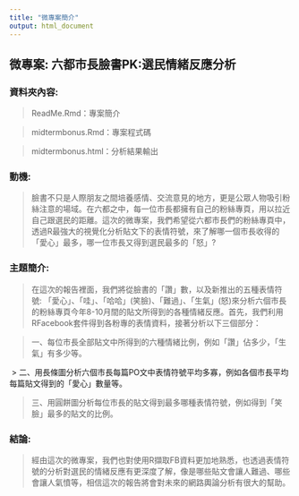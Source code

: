 ---
title: "微專案簡介"
output: html_document
---

## 微專案: 六都市長臉書PK:選民情緒反應分析

### 資料夾內容:
  > ReadMe.Rmd：專案簡介
  
  > midtermbonus.Rmd：專案程式碼
  
  > midtermbonus.html：分析結果輸出

### 動機: 
  > 臉書不只是人際朋友之間培養感情、交流意見的地方，更是公眾人物吸引粉絲注意的場域。在六都之中，每一位市長都擁有自己的粉絲專頁，用以拉近自己跟選民的距離。這次的微專案，我們希望從六都市長們的粉絲專頁中，透過R最強大的視覺化分析貼文下的表情符號，來了解哪一個市長收得的「愛心」最多，哪一位市長又得到選民最多的「怒」?
  
### 主題簡介:
  > 在這次的報告裡面，我們將從臉書的「讚」數，以及新推出的五種表情符號: 「愛心」、「哇」、「哈哈」(笑臉)、「難過」、「生氣」(怒)來分析六個市長的粉絲專頁今年8-10月間的貼文所得到的各種情緒反應。首先，我們利用RFacebook套件得到各粉專的表情資料，接著分析以下三個部分：
  
  > 一、每位市長全部貼文中所得到的六種情緒比例，例如「讚」佔多少，「生氣」有多少等。
  
  > 二、用長條圖分析六個市長每篇PO文中表情符號平均多寡，例如各個市長平均每篇貼文得到的「愛心」數量等。
  
  > 三、用圓餅圖分析每位市長的貼文得到最多哪種表情符號，例如得到「笑臉」最多的貼文的比例。
  
### 結論:
  > 經由這次的微專案，我們也對使用R擷取FB資料更加地熟悉，也透過表情符號的分析對選民的情緒反應有更深度了解，像是哪些貼文會讓人難過、哪些會讓人氣憤等，相信這次的報告將會對未來的網路輿論分析有很大的幫助。
